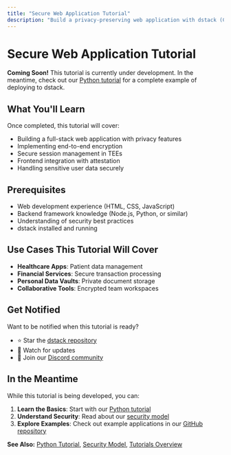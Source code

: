 ```yaml
---
title: "Secure Web Application Tutorial"
description: "Build a privacy-preserving web application with dstack (Coming Soon)"
---
```


# Secure Web Application Tutorial

<div className="bg-yellow-50 border-l-4 border-yellow-400 p-4 mb-6">
  <div className="flex">
    <div className="ml-3">
      <p className="text-sm text-yellow-700">
        <strong>Coming Soon!</strong> This tutorial is currently under development. In the meantime, check out our <a href="/docs/tutorials/python-example" className="underline">Python tutorial</a> for a complete example of deploying to dstack.
      </p>
    </div>
  </div>
</div>

## What You'll Learn

Once completed, this tutorial will cover:

* Building a full-stack web application with privacy features
* Implementing end-to-end encryption
* Secure session management in TEEs
* Frontend integration with attestation
* Handling sensitive user data securely

## Prerequisites

* Web development experience (HTML, CSS, JavaScript)
* Backend framework knowledge (Node.js, Python, or similar)
* Understanding of security best practices
* dstack installed and running

## Use Cases This Tutorial Will Cover

* **Healthcare Apps**: Patient data management
* **Financial Services**: Secure transaction processing
* **Personal Data Vaults**: Private document storage
* **Collaborative Tools**: Encrypted team workspaces

## Get Notified

Want to be notified when this tutorial is ready?

* ⭐ Star the [dstack repository](https://github.com/Dstack-TEE/dstack)
* 👀 Watch for updates
* 💬 Join our [Discord community](https://discord.gg/phala)

## In the Meantime

While this tutorial is being developed, you can:

1. **Learn the Basics**: Start with our [Python tutorial](/docs/tutorials/python-example)
2. **Understand Security**: Read about our [security model](/docs/concepts/security-model)
3. **Explore Examples**: Check out example applications in our [GitHub repository](https://github.com/Dstack-TEE/dstack-examples)

**See Also:** [Python Tutorial](/docs/tutorials/python-example), [Security Model](/docs/concepts/security-model), [Tutorials Overview](/docs/tutorials)
